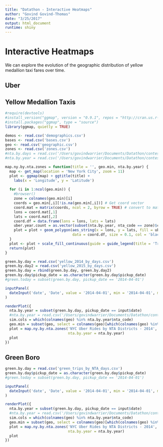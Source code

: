 ```yaml
---
title: "Datathon - Interactive Heatmaps"
author: "Govind Govind-Thomas"
date: "3/25/2017"
output: html_document
runtime: shiny
---
```


# Interactive Heatmaps {.tabset}

We can explore the evolution of the geographic distribution of yellow medallion taxi fares over time.

## Uber

## Yellow Medallion Taxis

```r
#require(devtools)
#install_version("ggmap", version = "0.9.1", repos = "http://cran.us.r-project.org")
#install.packages("ggmap", type = "source")
library(ggmap, quietly = TRUE)

demos <- read.csv('demographics.csv')
bases <- read.csv('bases.csv')
geo <- read.csv('geographic.csv')
zones <- read.csv('zones.csv')
#nta.by.days = read.csv('/Users/govindwarrier/Documents/Datathon/contest/2015_trips_by_NTA_days.csv')
#nta.by.year = read.csv('/Users/govindwarrier/Documents/Datathon/contest/2015_trips_by_NTA_year.csv')

map.ny.by.nta.zones = function(title = '', geo.min, nta.by.year) {
  map <- get_map(location = 'New York City', zoom = 11)
  plot <- ggmap(map) + ggtitle(title) + 
    labs(x = 'Longitude', y = 'Latitude')
  
  for (i in 1:ncol(geo.min)) {
    #browser()
    zone = colnames(geo.min)[i]
    coords = geo.min[,i][!is.na(geo.min[,i])] # Get coord vector
    coord.mat = matrix(coords, ncol = 2, byrow = TRUE) # convert to matrix of lat/lon pairs
    lons = coord.mat[,1]
    lats = coord.mat[,2]
    coord.df = data.frame(lons = lons, lats = lats)
    uber.year.count = as.vector(subset(nta.by.year, nta_code == zone)$count)
    plot = plot + geom_polygon(aes_string(x = lons, y = lats, fill = uber.year.count),
                               data = coord.df, size = 0.1, col = 'black')
  }
  plot <- plot + scale_fill_continuous(guide = guide_legend(title = 'Trips'))
  return(plot)
}
```


```r
green.by.day = read.csv('yellow_2014_by_days.csv')
green.by.day2 = read.csv('yellow_2015_by_days.csv')
green.by.day = rbind(green.by.day, green.by.day2)
green.by.day$pickup_date = as.character(green.by.day$pickup_date)
#green.today = subset(green.by.day, pickup_date == '2014-04-01')

inputPanel(
  dateInput('date', 'Date', value = '2014-04-01', min = '2014-04-01', max = '2015-04-30')
)

renderPlot({
  nta.by.year = subset(green.by.day, pickup_date == input$date)
  #nta.by.year = read.csv('/Users/govindwarrier/Documents/Datathon/contest/2014_trips_by_NTA_year.csv')
  sim.cols = which(colnames(geo) %in% nta.by.year$nta_code)
  geo.min = subset(geo, select = colnames(geo)[which(colnames(geo) %in% nta.by.year$nta_code)])
  plot = map.ny.by.nta.zones('NYC Uber Rides by NTA Districts - 2014', geo.min = geo.min,
                             nta.by.year = nta.by.year)
  plot
})
```

## Green Boro

```r
green.by.day = read.csv('green_trips_by_NTA_days.csv')
green.by.day$pickup_date = as.character(green.by.day$pickup_date)
#green.today = subset(green.by.day, pickup_date == '2014-04-01')

inputPanel(
  dateInput('date', 'Date', value = '2014-04-01', min = '2014-04-01', max = '2015-06-30')
)

renderPlot({
  nta.by.year = subset(green.by.day, pickup_date == input$date)
  #nta.by.year = read.csv('/Users/govindwarrier/Documents/Datathon/contest/2014_trips_by_NTA_year.csv')
  sim.cols = which(colnames(geo) %in% nta.by.year$nta_code)
  geo.min = subset(geo, select = colnames(geo)[which(colnames(geo) %in% nta.by.year$nta_code)])
  plot = map.ny.by.nta.zones('NYC Uber Rides by NTA Districts - 2014', geo.min = geo.min,
                             nta.by.year = nta.by.year)
  plot
})
```